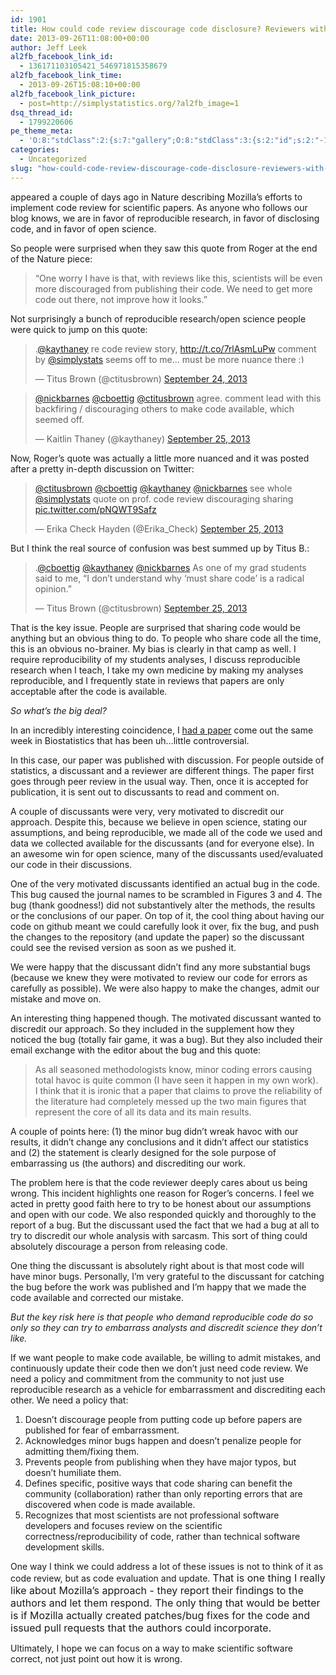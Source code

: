 ```yaml
---
id: 1901
title: How could code review discourage code disclosure? Reviewers with motivation.
date: 2013-09-26T11:08:00+00:00
author: Jeff Leek
al2fb_facebook_link_id:
  - 136171103105421_546971815358679
al2fb_facebook_link_time:
  - 2013-09-26T15:08:10+00:00
al2fb_facebook_link_picture:
  - post=http://simplystatistics.org/?al2fb_image=1
dsq_thread_id:
  - 1799220606
pe_theme_meta:
  - 'O:8:"stdClass":2:{s:7:"gallery";O:8:"stdClass":3:{s:2:"id";s:2:"-1";s:5:"width";s:0:"";s:6:"height";s:0:"";}s:5:"video";O:8:"stdClass":1:{s:2:"id";s:2:"-1";}}'
categories:
  - Uncategorized
slug: "how-could-code-review-discourage-code-disclosure-reviewers-with-motivation"
---
```

[](http://www.nature.com/news/mozilla-plan-seeks-to-debug-scientific-code-1.13812) appeared a couple of days ago in Nature describing Mozilla's efforts to implement code review for scientific papers. As anyone who follows our blog knows, we are in favor of reproducible research, in favor of disclosing code, and in favor of open science.

So people were surprised when they saw this quote from Roger at the end of the Nature piece:

> “One worry I have is that, with reviews like this, scientists will be even more discouraged from publishing their code. We need to get more code out there, not improve how it looks.”

Not surprisingly a bunch of reproducible research/open science people were quick to jump on this quote:

<blockquote class="twitter-tweet" width="550">
  <p>
    .<a href="https://twitter.com/kaythaney">@kaythaney</a> re code review story, <a href="http://t.co/7rlAsmLuPw">http://t.co/7rlAsmLuPw</a> comment by <a href="https://twitter.com/simplystats">@simplystats</a> seems off to me... must be more nuance there <img src="http://simplystatistics.org/wp-includes/images/smilies/simple-smile.png" alt=":)" class="wp-smiley" style="height: 1em; max-height: 1em;" />
  </p>
  
  <p>
    &mdash; Titus Brown (@ctitusbrown) <a href="https://twitter.com/ctitusbrown/status/382562811039064064">September 24, 2013</a>
  </p>
</blockquote>



<blockquote class="twitter-tweet" width="550">
  <p>
    <a href="https://twitter.com/nickbarnes">@nickbarnes</a> <a href="https://twitter.com/cboettig">@cboettig</a> <a href="https://twitter.com/ctitusbrown">@ctitusbrown</a> agree. comment lead with this backfiring / discouraging others to make code available, which seemed off.
  </p>
  
  <p>
    &mdash; Kaitlin Thaney (@kaythaney) <a href="https://twitter.com/kaythaney/status/382819174206423040">September 25, 2013</a>
  </p>
</blockquote>



Now, Roger's quote was actually a little more nuanced and it was posted after a pretty in-depth discussion on Twitter:

<blockquote class="twitter-tweet" width="550">
  <p>
    <a href="https://twitter.com/ctitusbrown">@ctitusbrown</a> <a href="https://twitter.com/cboettig">@cboettig</a> <a href="https://twitter.com/kaythaney">@kaythaney</a> <a href="https://twitter.com/nickbarnes">@nickbarnes</a> see whole <a href="https://twitter.com/simplystats">@simplystats</a> quote on prof. code review discouraging sharing <a href="http://t.co/pNQWT9Safz">pic.twitter.com/pNQWT9Safz</a>
  </p>
  
  <p>
    &mdash; Erika Check Hayden (@Erika_Check) <a href="https://twitter.com/Erika_Check/status/382911015358181376">September 25, 2013</a>
  </p>
</blockquote>



But I think the real source of confusion was best summed up by Titus B.:

<blockquote class="twitter-tweet" width="550">
  <p>
    .<a href="https://twitter.com/cboettig">@cboettig</a> <a href="https://twitter.com/kaythaney">@kaythaney</a> <a href="https://twitter.com/nickbarnes">@nickbarnes</a> As one of my grad students said to me, "I don't understand why 'must share code' is a radical opinion."
  </p>
  
  <p>
    &mdash; Titus Brown (@ctitusbrown) <a href="https://twitter.com/ctitusbrown/status/382904483102982145">September 25, 2013</a>
  </p>
</blockquote>



That is the key issue. People are surprised that sharing code would be anything but an obvious thing to do. To people who share code all the time, this is an obvious no-brainer. My bias is clearly in that camp as well. I require reproducibility of my students analyses, I discuss reproducible research when I teach, I take my own medicine by making my analyses reproducible, and I frequently state in reviews that papers are only acceptable after the code is available.

_So what's the big deal?_

In an incredibly interesting coincidence, I [had a paper](http://simplystatistics.org/2013/09/25/is-most-science-false-the-titans-weigh-in/) come out the same week in Biostatistics that has been uh...little controversial.

In this case, our paper was published with discussion. For people outside of statistics, a discussant and a reviewer are different things. The paper first goes through peer review in the usual way. Then, once it is accepted for publication, it is sent out to discussants to read and comment on.

A couple of discussants were very, very motivated to discredit our approach. Despite this, because we believe in open science, stating our assumptions, and being reproducible, we made all of the code we used and data we collected available for the discussants (and for everyone else). In an awesome win for open science, many of the discussants used/evaluated our code in their discussions.

One of the very motivated discussants identified an actual bug in the code. This bug caused the journal names to be scrambled in Figures 3 and 4. The bug (thank goodness!) did not substantively alter the methods, the results or the conclusions of our paper. On top of it, the cool thing about having our code on github meant we could carefully look it over, fix the bug, and push the changes to the repository (and update the paper) so the discussant could see the revised version as soon as we pushed it.

We were happy that the discussant didn't find any more substantial bugs (because we knew they were motivated to review our code for errors as carefully as possible). We were also happy to make the changes, admit our mistake and move on.

An interesting thing happened though. The motivated discussant wanted to discredit our approach. So they included in the supplement how they noticed the bug (totally fair game, it was a bug). But they also included their email exchange with the editor about the bug and this quote:

> As all seasoned methodologists know, minor coding errors causing total havoc is quite common (I have seen it happen in my own work).  I think that it is ironic that a paper that claims to prove the reliability of the literature had completely messed up the two main figures that represent the core of all its data and its main results.

A couple of points here: (1) the minor bug didn't wreak havoc with our results, it didn't change any conclusions and it didn't affect our statistics and (2) the statement is clearly designed for the sole purpose of embarrassing us (the authors) and discrediting our work.

The problem here is that the code reviewer deeply cares about us being wrong. This incident highlights one reason for Roger's concerns. I feel we acted in pretty good faith here to try to be honest about our assumptions and open with our code. We also responded quickly and thoroughly to the report of a bug. But the discussant used the fact that we had a bug at all to try to discredit our whole analysis with sarcasm. This sort of thing could absolutely discourage a person from releasing code.

One thing the discussant is absolutely right about is that most code will have minor bugs. Personally, I'm very grateful to the discussant for catching the bug before the work was published and I'm happy that we made the code available and corrected our mistake.

_But the key risk here is that people who demand reproducible code do so only so they can try to embarrass analysts and discredit science they don't like. _

If we want people to make code available, be willing to admit mistakes, and continuously update their code then we don't just need code review. We need a policy and commitment from the community to not just use reproducible research as a vehicle for embarrassment and discrediting each other. We need a policy that:

  1. Doesn't discourage people from putting code up before papers are published for fear of embarrassment.
  2. Acknowledges minor bugs happen and doesn't penalize people for admitting them/fixing them.
  3. Prevents people from publishing when they have major typos, but doesn't humiliate them.
  4. Defines specific, positive ways that code sharing can benefit the community (collaboration) rather than only reporting errors that are discovered when code is made available.
  5. Recognizes that most scientists are not professional software developers and focuses review on the scientific correctness/reproducibility of code, rather than technical software development skills.

One way I think we could address a lot of these issues is not to think of it as code review, but as code evaluation and update. <span style="font-size: 16px;">That is one thing I really like about Mozilla's approach - they report their findings to the authors and let them respond. </span><span style="font-size: 16px;">The only thing that would be better is if Mozilla actually created patches/bug fixes for the code and issued pull requests that the authors could incorporate. </span>

Ultimately, I hope we can focus on a way to make scientific software correct, not just point out how it is wrong.
